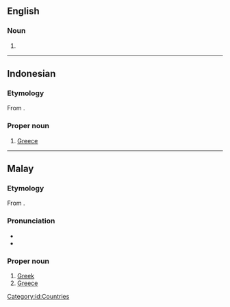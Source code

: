 ==English==

===Noun===
{{en-noun|-}}

# {{alt form|en|Unani}}

----

==Indonesian==
{{wikipedia|lang=id}}

===Etymology===
From {{etyl|ar|id}} {{m|ar|اليُونَان||Greece}}.

===Proper noun===
{{head|id|proper noun}}

# [[Greece]]

[[Category:id:Countries]]

----

==Malay==

===Etymology===
From {{etyl|ar|ms}} {{m|ar|اليُونَان||Greece}}.

===Pronunciation===
* {{IPA|ms|[junani]}}
* {{rhymes|ms|ani|ni|i}}

===Proper noun===
{{head|ms|proper noun}}

# [[Greek]] {{gloss|language of the Greek people}}
# [[Greece]]